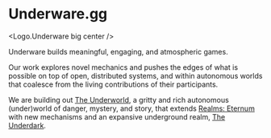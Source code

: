 
# Underware.gg

<Logo.Underware big center />

Underware builds meaningful, engaging, and atmospheric games.

Our work explores novel mechanics and pushes the edges of what is possible on top of open, distributed systems, and within autonomous worlds that coalesce from the living contributions of their participants.

We are building out [The Underworld](/underworld), a gritty and rich autonomous (under)world of danger, mystery, and story, that extends [Realms: Eternum](https://realms.world/games/realms-eternum) with new mechanisms and an expansive underground realm, [The Underdark](/underdark).
